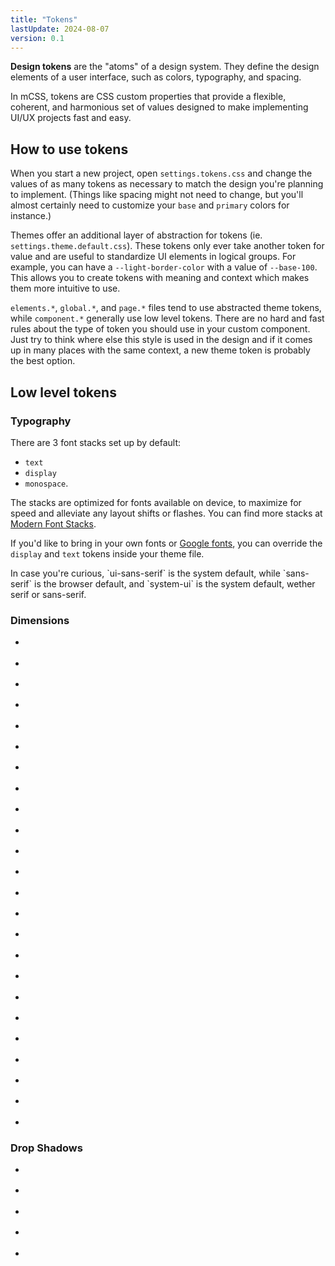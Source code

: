 ```yaml
---
title: "Tokens"
lastUpdate: 2024-08-07
version: 0.1
---
```



<div class="prose">

**Design tokens** are the "atoms" of a design system. They define the design elements of a user interface, such as colors, typography, and spacing.

In mCSS, tokens are CSS custom properties that provide a flexible, coherent, and harmonious set of values designed to make implementing UI/UX projects fast and easy.

## How to use tokens

When you start a new project, open `settings.tokens.css` and change the values of as many tokens as necessary to match the design you're planning to implement. (Things like spacing might not need to change, but you'll almost certainly need to customize your `base` and `primary` colors for instance.)

Themes offer an additional layer of abstraction for tokens (ie. `settings.theme.default.css`). These tokens only ever take another token for value and are useful to standardize UI elements in logical groups. For example, you can have a `--light-border-color` with a value of `--base-100`. This allows you to create tokens with meaning and context which makes them more intuitive to use.

`elements.*`, `global.*`, and `page.*` files tend to use abstracted theme tokens, while `component.*` generally use low level tokens. There are no hard and fast rules about the type of token you should use in your custom component. Just try to think where else this style is used in the design and if it comes up in many places with the same context, a new theme token is probably the best option.

## Low level tokens

### Typography

There are 3 font stacks set up by default:

- `text`
- `display`
- `monospace`.

The stacks are optimized for fonts available on device, to maximize for speed and alleviate any layout shifts or flashes. You can find more stacks at [Modern Font Stacks](https://modernfontstacks.com).

If you'd like to bring in your own fonts or [Google fonts](https://fonts.google.com), you can override the `display` and `text` tokens inside your theme file.

</div>

<Notice type="info" title="Note">
  In case you're curious, `ui-sans-serif` is the system default, while
  `sans-serif` is the browser default, and `system-ui` is the system default,
  wether serif or sans-serif.
</Notice>

### Dimensions

<ul class="cubes">
  <li>
    <div class="xs1"></div>
  </li>
  <li>
    <div class="xs2"></div>
  </li>
  <li>
    <div class="xs3"></div>
  </li>
  <li>
    <div class="sm1"></div>
  </li>
  <li>
    <div class="sm2"></div>
  </li>
  <li>
    <div class="sm3"></div>
  </li>
  <li>
    <div class="md1"></div>
  </li>
  <li>
    <div class="md2"></div>
  </li>
  <li>
    <div class="md3"></div>
  </li>
  <li>
    <div class="lg1"></div>
  </li>
  <li>
    <div class="lg2"></div>
  </li>
  <li>
    <div class="lg3"></div>
  </li>
  <li>
    <div class="xl1"></div>
  </li>
  <li>
    <div class="xl2"></div>
  </li>
  <li>
    <div class="xl3"></div>
  </li>
  <li>
    <div class="xxl1"></div>
  </li>
  <li>
    <div class="xxl2"></div>
  </li>
  <li>
    <div class="xxl3"></div>
  </li>
  <li>
    <div class="mega1"></div>
  </li>
  <li>
    <div class="mega2"></div>
  </li>
  <li>
    <div class="mega3"></div>
  </li>
  <li>
    <div class="giga1"></div>
  </li>
  <li>
    <div class="giga2"></div>
  </li>
  <li>
    <div class="giga3"></div>
  </li>
</ul>

### Drop Shadows

<ul class="ds">
  <li>
    <div class="shadow-1"></div>
  </li>
  <li>
    <div class="shadow-2"></div>
  </li>
  <li>
    <div class="shadow-3"></div>
  </li>
  <li>
    <div class="shadow-4"></div>
  </li>
  <li>
    <div class="shadow-5"></div>
  </li>
</ul>
